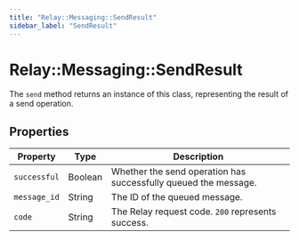 ```yaml
---
title: "Relay::Messaging::SendResult"
sidebar_label: "SendResult"
---
```


# Relay::Messaging::SendResult

The `send` method returns an instance of this class, representing the result of a send operation.

## Properties

| Property | Type | Description |
| -------- | ---- | ----------- |
| `successful` | Boolean | Whether the send operation has successfully queued the message. |
| `message_id` | String | The ID of the queued message. |
| `code` | String | The Relay request code. `200` represents success. |